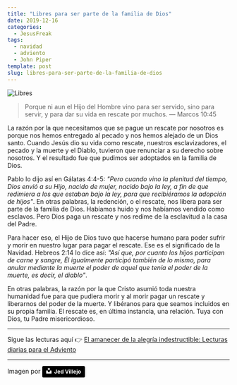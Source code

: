 ```yaml
---
title: "Libres para ser parte de la familia de Dios"
date: 2019-12-16
categories:
  - JesusFreak
tags:
  - navidad
  - adviento
  - John Piper
template: post
slug: libres-para-ser-parte-de-la-familia-de-dios
---
```


![Libres](https://i.imgur.com/aBoqsw3.jpg)

> Porque ni aun el Hijo del Hombre vino para ser servido, sino para servir, y para dar su vida en rescate por muchos. — Marcos 10:45

La razón por la que necesitamos que se pague un rescate por nosotros es porque nos hemos entregado al pecado y nos hemos alejado de un Dios santo. Cuando Jesús dio su vida como rescate, nuestros esclavizadores, el pecado y la muerte y el Diablo, tuvieron que renunciar a su derecho sobre nosotros. Y el resultado fue que pudimos ser adoptados en la familia de Dios.

Pablo lo dijo así en Gálatas 4:4-5: _"Pero cuando vino la plenitud del tiempo, Dios envió a su Hijo, nacido de mujer, nacido bajo la ley, a fin de que redimiera a los que estaban bajo la ley, para que recibiéramos la adopción de hijos"_. En otras palabras, la redención, o el rescate, nos libera para ser parte de la familia de Dios. Habíamos huido y nos habíamos vendido como esclavos. Pero Dios paga un rescate y nos redime de la esclavitud a la casa del Padre.

Para hacer eso, el Hijo de Dios tuvo que hacerse humano para poder sufrir y morir en nuestro lugar para pagar el rescate. Ese es el significado de la Navidad. Hebreos 2:14 lo dice así: _"Así que, por cuanto los hijos participan de carne y sangre, Él igualmente participó también de lo mismo, para anular mediante la muerte el poder de aquel que tenía el poder de la muerte, es decir, el diablo"_.

En otras palabras, la razón por la que Cristo asumió toda nuestra humanidad fue para que pudiera morir y al morir pagar un rescate y liberarnos del poder de la muerte. Y libéranos para que seamos incluidos en su propia familia. El rescate es, en última instancia, una relación. Tuya con Dios, tu Padre misericordioso.

---

Sigue las lecturas aquí 👉 [El amanecer de la alegría indestructible: Lecturas diarias para el Adviento](/blog/el-amanecer-de-una-alegria-indestructible)

---

Imagen por <a style="background-color:black;color:white;text-decoration:none;padding:4px 6px;font-family:-apple-system, BlinkMacSystemFont, &quot;San Francisco&quot;, &quot;Helvetica Neue&quot;, Helvetica, Ubuntu, Roboto, Noto, &quot;Segoe UI&quot;, Arial, sans-serif;font-size:12px;font-weight:bold;line-height:1.2;display:inline-block;border-radius:3px" href="https://unsplash.com/@jmvillejo?utm_medium=referral&amp;utm_campaign=photographer-credit&amp;utm_content=creditBadge" target="_blank" rel="noopener noreferrer" title="Download free do whatever you want high-resolution photos from Jed Villejo"><span style="display:inline-block;padding:2px 3px"><svg xmlns="http://www.w3.org/2000/svg" style="height:12px;width:auto;position:relative;vertical-align:middle;top:-2px;fill:white" viewBox="0 0 32 32"><title>unsplash-logo</title><path d="M10 9V0h12v9H10zm12 5h10v18H0V14h10v9h12v-9z"></path></svg></span><span style="display:inline-block;padding:2px 3px">Jed Villejo</span></a>
